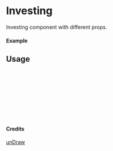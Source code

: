 
<Meta of={Investing} title="unDraw/Investing" />

# Investing

Investing component with different props.

#### Example

<Canvas of={Investing.Primary} />

## Usage

```ts
import { Investing } from "yadl-ui";

const Example = () => {
  return (
      <Investing />
  );
};

export default Example;
```

#### Credits
[unDraw](https://undraw.co/illustrations)
